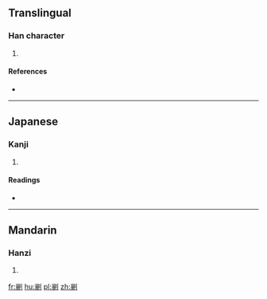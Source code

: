 ==Translingual==

===Han character===
{{Han char|rn=18|rad=刀|as=11|sn=13|four=22200|canj=山月中弓 (UBLN), X山月中弓 (XUBLN)|ids=⿰崩刂}}

# {{defn|Han|sort=刀11}}

====References====
* {{Han ref|kx=0143.310|dkj=02158|hdz=10354.040|uh=527B|ud=21115|bh=DCC8|bd=56520}}

----

==Japanese==

===Kanji===
{{ja-kanji|grade=|rs=刀11}}

# {{defn|lang=ja|sort=刀11}}

====Readings====
* {{ja-readings|on=[[ふう]] (hū), [[ぶ]] (bu)|kun=}}

----

==Mandarin==

===Hanzi===
{{cmn-hanzi|pin=[[fóu]] ([[fou2]])|wg=fou<sup>2</sup>}}

# {{defn|lang=cmn|sort=刀11}}

[[fr:剻]]
[[hu:剻]]
[[pl:剻]]
[[zh:剻]]